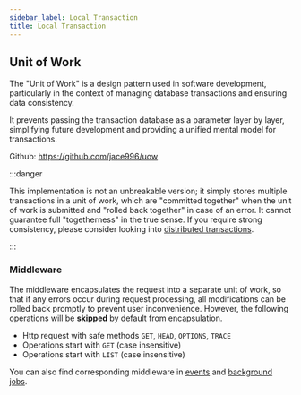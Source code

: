 ```yaml
---
sidebar_label: Local Transaction
title: Local Transaction
---
```


## Unit of Work

The "Unit of Work" is a design pattern used in software development, particularly in the context of managing database transactions and ensuring data consistency. 

It prevents passing the transaction database as a parameter layer by layer, simplifying future development and providing a unified mental model for transactions.

Github: https://github.com/jace996/uow

:::danger

This implementation is not an unbreakable version; it simply stores multiple transactions in a unit of work, which are "committed together" when the unit of work is submitted and "rolled back together" in case of an error. It cannot guarantee full "togetherness" in the true sense. If you require strong consistency, please consider looking into [distributed transactions](../distributed-transaction).

:::


### Middleware

The middleware encapsulates the request into a separate unit of work, so that if any errors occur during request processing, all modifications can be rolled back promptly to prevent user inconvenience.
 However, the following operations will be **skipped** by default from encapsulation.

- Http request with safe methods `GET`, `HEAD`, `OPTIONS`, `TRACE`
- Operations start with `GET` (case insensitive)
- Operations start with `LIST` (case insensitive)

You can also find corresponding middleware in [events](../events) and [background jobs](../background-job).


